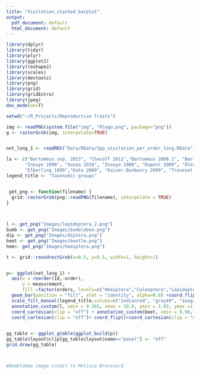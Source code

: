 ```yaml
---
title: "Visitation_stacked_barplot"
output:
  pdf_document: default
  html_document: default
---
```



```r
library(dplyr)
library(tidyr)
library(plyr)
library(ggplot2)
library(reshape2)
library(scales)
library(devtools)
library(png)
library(grid)
library(gridExtra)
library(jpeg)
dev_mode(on=T)

setwd("~/R_Projects/Reproductive Traits")

img <- readPNG(system.file("img", "Rlogo.png", package="png"))
g <- rasterGrob(img, interpolate=TRUE)


net_long_1 <- readRDS("Data/RData/Spp_visitation_per_order_long.RData")

la <- c("Bartomeus unp. 2015", "Chacoff 2011","Bartomeus 2008 1", "Bartomeus 2008 2","Small 1976",
       "Inouye 1990", "Souza 2018", "Inouye 1988", "Dupont 2009", "Olesen 2002 1", "Fang huang 2012", "Olesen 2002 2", "Dicks 2002",
       "Elberling 1999","Kato 2000", "Kaiser-Bunbunry 2009", "Traveset 2013", "Kaiser-Bunbury 2014","Lundgren 2005")
legend_title <- "Taxonomic groups"


 get_png <- function(filename) {
  grid::rasterGrob(png::readPNG(filename), interpolate = TRUE)
}


 
l <- get_png("Images/lepidoptera_2.png")
bumb <- get_png("Images/bumblebee.png")
dip <- get_png("Images/diptera.png")
beet <- get_png("Images/beetle.png")
hem<- get_png("Images/hemiptera.png")

t <- grid::roundrectGrob(x=0.5, y=0.5, width=1, height=1)


p<- ggplot(net_long_1) +
  aes(x = reorder(Id,-order), 
      y = measurement, 
      fill =factor(orders, levels=c("Hemiptera","Coleoptera","Lepidoptera","Diptera", "Hymenoptera"))) +
  geom_bar(position = "fill", stat = "identity", alpha=0.6) +coord_flip() +scale_x_discrete(labels= la) + 
  scale_fill_manual(legend_title,values=c("indianred", "gray49", "seagreen", "darkgoldenrod2", "#386cb0")) + theme_classic()+xlab("Networks")+ylab("Percentage of visits") +scale_y_continuous(labels = scales::percent) + theme(legend.background = element_rect(fill=alpha('blue', 0.0)))+
  annotation_custom(l, xmin = 9.365, xmax = 10.0, ymin = 1.03, ymax =1.09) + annotation_custom(bumb, xmin = 7.1, xmax = 9.3, ymin = 1.03, ymax =1.09)+ annotation_custom(dip, xmin = 8.65, xmax = 9.25, ymin = 1.035, ymax =1.085)+
  coord_cartesian(clip = "off") + annotation_custom(beet, xmin = 9.96, xmax = 10.76, ymin = 0.86, ymax =1.255)+ annotation_custom(hem, xmin = 10.86, xmax = 11.36, ymin = 0.883, ymax =1.233)+
  coord_cartesian(clip = "off")+ coord_flip()+coord_cartesian(clip = "off")
 

gg_table <- ggplot_gtable(ggplot_build(p))
gg_table$layout$clip[gg_table$layout$name=="panel"] <- "off"
grid.draw(gg_table)



#Bumblebee image credit to Melissa Broussard
```

